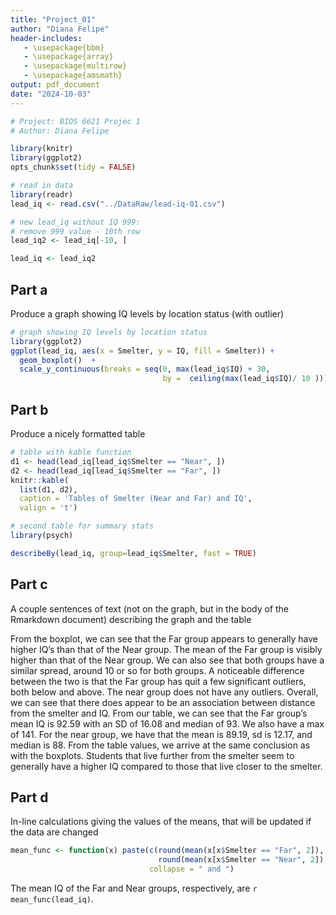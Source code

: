 ```yaml
---
title: "Project_01"
author: "Diana Felipe"
header-includes:
   - \usepackage{bbm}
   - \usepackage{array}
   - \usepackage{multirow}
   - \usepackage{amsmath}
output: pdf_document
date: "2024-10-03"
---
```


```r

# Project: BIOS 6621 Projec 1
# Author: Diana Felipe

library(knitr)
library(ggplot2)
opts_chunk$set(tidy = FALSE)
```

```r
# read in data
library(readr)
lead_iq <- read.csv("../DataRaw/lead-iq-01.csv")

# new lead_iq without IQ 999:
# remove 999 value - 10th row
lead_iq2 <- lead_iq[-10, ]

lead_iq <- lead_iq2
```


## Part a
Produce a graph showing IQ levels by location status (with outlier)
```r
# graph showing IQ levels by location status
library(ggplot2)
ggplot(lead_iq, aes(x = Smelter, y = IQ, fill = Smelter)) + 
  geom_boxplot()  +
  scale_y_continuous(breaks = seq(0, max(lead_iq$IQ) + 30, 
                                  by =  ceiling(max(lead_iq$IQ)/ 10 )))
```
\newpage

## Part b
Produce a nicely formatted table

```r
# table with kable function 
d1 <- head(lead_iq[lead_iq$Smelter == "Near", ])
d2 <- head(lead_iq[lead_iq$Smelter == "Far", ])
knitr::kable(
  list(d1, d2),
  caption = 'Tables of Smelter (Near and Far) and IQ',
  valign = 't')
```
```r
# second table for summary stats
library(psych)

describeBy(lead_iq, group=lead_iq$Smelter, fast = TRUE)

```
\newpage
## Part c
A couple sentences of text (not on the graph, but in the body of the Rmarkdown document) describing the graph and the table\newline

From the boxplot, we can see that the Far group appears to generally have higher IQ's than that of the Near group. The mean of the Far group is visibly higher than that of the Near group. We can also see that both groups have a similar spread, around 10 or so for both groups. A noticeable difference between the two is that the Far group has quit a few significant outliers, both below and above. The near group does not have any outliers. Overall, we can see that there does appear to be an association between distance from the smelter and IQ.  \newline
From our table, we can see that the Far group's mean IQ is 92.59 with an SD of 16.08 and median of 93. We also have a max of 141.
For the near group, we have that the mean is 89.19, sd is 12.17, and median is 88. From the table values, we arrive at the same conclusion as with the boxplots. Students that live further from the smelter seem to generally have a higher IQ compared to those that live closer to the smelter.  \newline

## Part d
In-line calculations giving the values of the means, that will be updated if the data are changed\newline
```r
mean_func <- function(x) paste(c(round(mean(x[x$Smelter == "Far", 2]), 2) ,
                                 round(mean(x[x$Smelter == "Near", 2]), 2)),
                               collapse = " and ")
```

The mean IQ of the Far and Near groups, respectively, are 
`r mean_func(lead_iq)`.\newline


